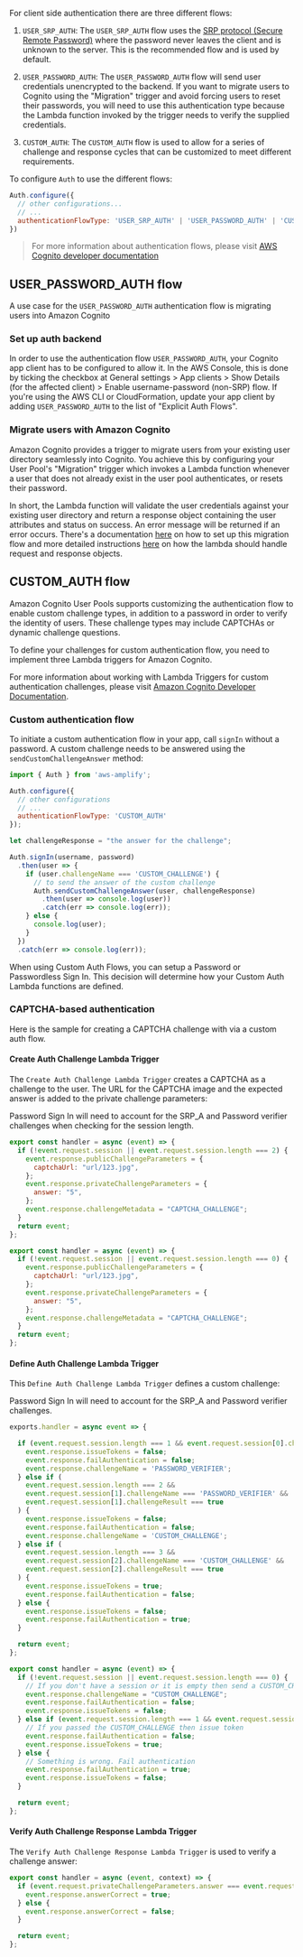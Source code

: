 
For client side authentication there are three different flows:

1. `USER_SRP_AUTH`: The `USER_SRP_AUTH` flow uses the [SRP protocol (Secure Remote Password)](https://en.wikipedia.org/wiki/Secure_Remote_Password_protocol) where the password never leaves the client and is unknown to the server. This is the recommended flow and is used by default.

2. `USER_PASSWORD_AUTH`: The `USER_PASSWORD_AUTH` flow will send user credentials unencrypted to the backend. If you want to migrate users to Cognito using the "Migration" trigger and avoid forcing users to reset their passwords, you will need to use this authentication type because the Lambda function invoked by the trigger needs to verify the supplied credentials.

3. `CUSTOM_AUTH`: The `CUSTOM_AUTH` flow is used to allow for a series of challenge and response cycles that can be customized to meet different requirements.

To configure `Auth` to use the different flows:

```javascript
Auth.configure({
  // other configurations...
  // ...
  authenticationFlowType: 'USER_SRP_AUTH' | 'USER_PASSWORD_AUTH' | 'CUSTOM_AUTH',
})
```

> For more information about authentication flows, please visit [AWS Cognito developer documentation](https://docs.aws.amazon.com/cognito/latest/developerguide/amazon-cognito-user-pools-authentication-flow.html#amazon-cognito-user-pools-custom-authentication-flow)

## USER_PASSWORD_AUTH flow

A use case for the `USER_PASSWORD_AUTH` authentication flow is migrating users into Amazon Cognito

### Set up auth backend

In order to use the authentication flow `USER_PASSWORD_AUTH`, your Cognito app client has to be configured to allow it. In the AWS Console, this is done by ticking the checkbox at General settings > App clients > Show Details (for the affected client) > Enable username-password (non-SRP) flow. If you're using the AWS CLI or CloudFormation, update your app client by adding `USER_PASSWORD_AUTH` to the list of "Explicit Auth Flows".

### Migrate users with Amazon Cognito

Amazon Cognito provides a trigger to migrate users from your existing user directory seamlessly into Cognito. You achieve this by configuring your User Pool's "Migration" trigger which invokes a Lambda function whenever a user that does not already exist in the user pool authenticates, or resets their password.

In short, the Lambda function will validate the user credentials against your existing user directory and return a response object containing the user attributes and status on success. An error message will be returned if an error occurs. There's a documentation [here](https://docs.aws.amazon.com/cognito/latest/developerguide/cognito-user-pools-import-using-lambda.html) on how to set up this migration flow and more detailed instructions [here](https://docs.aws.amazon.com/cognito/latest/developerguide/user-pool-lambda-migrate-user.html#cognito-user-pools-lambda-trigger-syntax-user-migration) on how the lambda should handle request and response objects.

## CUSTOM_AUTH flow

Amazon Cognito User Pools supports customizing the authentication flow to enable custom challenge types, in addition to a password in order to verify the identity of users. These challenge types may include CAPTCHAs or dynamic challenge questions.

To define your challenges for custom authentication flow, you need to implement three Lambda triggers for Amazon Cognito.

<Callout>

For more information about working with Lambda Triggers for custom authentication challenges, please visit [Amazon Cognito Developer Documentation](https://docs.aws.amazon.com/cognito/latest/developerguide/user-pool-lambda-challenge.html).

</Callout>

### Custom authentication flow

To initiate a custom authentication flow in your app, call `signIn` without a password. A custom challenge needs to be answered using the `sendCustomChallengeAnswer` method:

```javascript
import { Auth } from 'aws-amplify';

Auth.configure({
  // other configurations
  // ...
  authenticationFlowType: 'CUSTOM_AUTH'
});

let challengeResponse = "the answer for the challenge";

Auth.signIn(username, password)
  .then(user => {
    if (user.challengeName === 'CUSTOM_CHALLENGE') {
      // to send the answer of the custom challenge
      Auth.sendCustomChallengeAnswer(user, challengeResponse)
        .then(user => console.log(user))
        .catch(err => console.log(err));
    } else {
      console.log(user);
    }
  })
  .catch(err => console.log(err));
```

<Callout>

When using Custom Auth Flows, you can setup a Password or Passwordless Sign In. This decision will determine how your Custom Auth Lambda functions are defined.

</Callout>

### CAPTCHA-based authentication


Here is the sample for creating a CAPTCHA challenge with via a custom auth flow.

#### Create Auth Challenge Lambda Trigger

The `Create Auth Challenge Lambda Trigger` creates a CAPTCHA as a challenge to the user. The URL for the CAPTCHA image and the expected answer is added to the private challenge parameters:

<BlockSwitcher>

<Block name="Password Sign In">

Password Sign In will need to account for the SRP_A and Password verifier challenges when checking for the session length.

```javascript
export const handler = async (event) => {
  if (!event.request.session || event.request.session.length === 2) {
    event.response.publicChallengeParameters = {
      captchaUrl: "url/123.jpg",
    };
    event.response.privateChallengeParameters = {
      answer: "5",
    };
    event.response.challengeMetadata = "CAPTCHA_CHALLENGE";
  }
  return event;
};
```

</Block>

<Block name="PasswordLess Sign In">

```js
export const handler = async (event) => {
  if (!event.request.session || event.request.session.length === 0) {
    event.response.publicChallengeParameters = {
      captchaUrl: "url/123.jpg",
    };
    event.response.privateChallengeParameters = {
      answer: "5",
    };
    event.response.challengeMetadata = "CAPTCHA_CHALLENGE";
  }
  return event;
};
```

</Block>

</BlockSwitcher>

#### Define Auth Challenge Lambda Trigger

This `Define Auth Challenge Lambda Trigger` defines a custom challenge:

<BlockSwitcher>

<Block name="Password Sign In">

Password Sign In will need to account for the SRP_A and Password verifier challenges.

```javascript
exports.handler = async event => {

  if (event.request.session.length === 1 && event.request.session[0].challengeName === 'SRP_A') {
    event.response.issueTokens = false;
    event.response.failAuthentication = false;
    event.response.challengeName = 'PASSWORD_VERIFIER';
  } else if (
    event.request.session.length === 2 &&
    event.request.session[1].challengeName === 'PASSWORD_VERIFIER' &&
    event.request.session[1].challengeResult === true
  ) {
    event.response.issueTokens = false;
    event.response.failAuthentication = false;
    event.response.challengeName = 'CUSTOM_CHALLENGE';
  } else if (
    event.request.session.length === 3 &&
    event.request.session[2].challengeName === 'CUSTOM_CHALLENGE' &&
    event.request.session[2].challengeResult === true
  ) {
    event.response.issueTokens = true;
    event.response.failAuthentication = false;
  } else {
    event.response.issueTokens = false;
    event.response.failAuthentication = true;
  }

  return event;
};
```

</Block>

<Block name="PasswordLess Sign In">

```javascript
export const handler = async (event) => {
  if (!event.request.session || event.request.session.length === 0) {
    // If you don't have a session or it is empty then send a CUSTOM_CHALLENGE
    event.response.challengeName = "CUSTOM_CHALLENGE";
    event.response.failAuthentication = false;
    event.response.issueTokens = false;
  } else if (event.request.session.length === 1 && event.request.session[0].challengeResult === true) {
    // If you passed the CUSTOM_CHALLENGE then issue token
    event.response.failAuthentication = false;
    event.response.issueTokens = true;
  } else {
    // Something is wrong. Fail authentication
    event.response.failAuthentication = true;
    event.response.issueTokens = false;
  }

  return event;
};
```

</Block>

</BlockSwitcher>

#### Verify Auth Challenge Response Lambda Trigger

The `Verify Auth Challenge Response Lambda Trigger` is used to verify a challenge answer:

```javascript
export const handler = async (event, context) => {
  if (event.request.privateChallengeParameters.answer === event.request.challengeAnswer) {
    event.response.answerCorrect = true;
  } else {
    event.response.answerCorrect = false;
  }

  return event;
};

